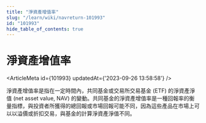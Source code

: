```yaml
---
title: "淨資產增值率"
slug: "/learn/wiki/navreturn-101993"
id: "101993"
hide_table_of_contents: true
---
```



# 淨資產增值率

<ArticleMeta id={101993} updatedAt={'2023-09-26 13:58:58'} />
<div className='border-solid border-b border-t-0 my-4 border-[var(--ifm-color-gray-300)]' />

淨資產增值率是指在一定時間內，共同基金或交易所交易基金 (ETF) 的淨資產淨值 (net asset value, NAV) 的變動。共同基金的淨資產增值率是一種回報率的衡量指標，與投資者所獲得的總回報或市場回報可能不同，因為這些產品在市場上可以以溢價或折扣交易，與基金的計算淨資產淨值不同。
